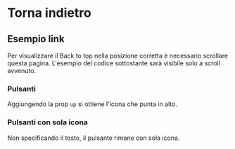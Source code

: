 
<Meta of={GoBackStories} />

# Torna indietro

## Esempio link

Per visualizzare il Back to top nella posizione corretta è necessario scrollare questa pagina. L'esempio del codice
sottostante sarà visibile solo a scroll avvenuto.

<Canvas of={GoBackStories.Esempi}>
</Canvas>

### Pulsanti

Aggiungendo la prop `up` si ottiene l'icona che punta in alto.

<Canvas of={GoBackStories.Pulsanti}></Canvas>

### Pulsanti con sola icona

Non specificando il testo, il pulsante rimane con sola icona.

<Canvas of={GoBackStories.PulsantiSoloIcona}></Canvas>
